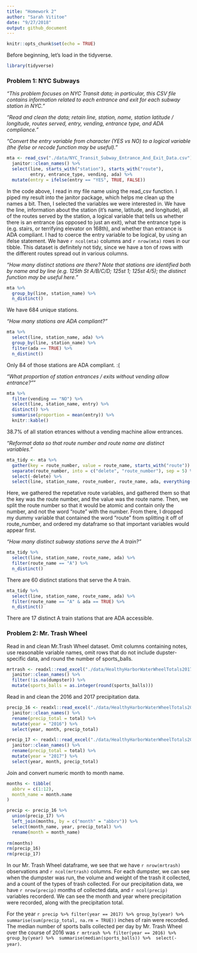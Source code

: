 ```yaml
---
title: "Homework 2"
author: "Sarah Vititoe"
date: "9/27/2018"
output: github_document
---
```


```r
knitr::opts_chunk$set(echo = TRUE)
```

Before beginning, let's load in the tidyverse. 
```r
library(tidyverse)
```

### Problem 1: NYC Subways 
*"This problem focuses on NYC Transit data; in particular, this CSV file contains information related to each entrance and exit for each subway station in NYC."*

*"Read and clean the data; retain line, station, name, station latitude / longitude, routes served, entry, vending, entrance type, and ADA compliance." *

*"Convert the entry variable from character (YES vs NO) to a logical variable (the ifelse or recode function may be useful)."*

```r
mta <- read_csv("./data/NYC_Transit_Subway_Entrance_And_Exit_Data.csv") %>%
  janitor::clean_names() %>%
  select(line, starts_with("station"), starts_with("route"), 
         entry, entrance_type, vending, ada) %>%
  mutate(entry = ifelse(entry == "YES", TRUE, FALSE))
```

In the code above, I read in my file name using the read_csv function. I piped my result into the janitor package, which helps me clean up the names a bit. Then, I selected the variables we were interested in. We have the line, information about the station (it's name, latitude, and longitude), all of the routes served by the station, a logical variable that tells us whether there is an entrance (as opposed to just an exit), what the entrance type is (e.g. stairs, or terrifying elevator on 168th), and whether than entrance is ADA compliant. I had to coerce the entry variable to be logical, by using an ifelse statement. We have `r ncol(mta)` columns and `r nrow(mta)` rows in our tibble. This dataset is definitely not tidy, since we have a ton of rows with the different routes spread out in various columns. 

*"How many distinct stations are there? Note that stations are identified both by name and by line (e.g. 125th St A/B/C/D; 125st 1; 125st 4/5); the distinct function may be useful here."*

```r
mta %>%
  group_by(line, station_name) %>%
  n_distinct()
```

We have 684 unique stations. 


*"How many stations are ADA compliant?"*
```r
mta %>% 
  select(line, station_name, ada) %>%
  group_by(line, station_name) %>%
  filter(ada == TRUE) %>% 
  n_distinct() 
```

Only 84 of those stations are ADA compliant. :(

*"What proportion of station entrances / exits without vending allow entrance?"*"

```r
mta %>%
  filter(vending == "NO") %>% 
  select(line, station_name, entry) %>% 
  distinct() %>% 
  summarise(proportion = mean(entry)) %>%
  knitr::kable()
```

38.7% of all station etrances without a vending machine allow entrances. 

*"Reformat data so that route number and route name are distinct variables."*
```r
mta_tidy <- mta %>%
  gather(key = route_number, value = route_name, starts_with("route")) %>%
  separate(route_number, into = c("delete", "route_number"), sep = 5) %>%
  select(-delete) %>% 
  select(line, station_name, route_number, route_name, ada, everything()) 
```

Here, we gathered the repetative route variables, and gathered them so that the key was the route number, and the value was the route name. Then, we split the route number so that it would be atomic and contain only the number, and not the word "route" with the number. From there, I dropped my dummy variable that contained the word "route" from splitting it off of route_number, and ordered my dataframe so that important variables would appear first. 

*"How many distinct subway stations serve the A train?"*
```r
mta_tidy %>%
  select(line, station_name, route_name, ada) %>% 
  filter(route_name == "A") %>%
  n_distinct()
```

There are 60 distinct stations that serve the A train.

```r
mta_tidy %>%
  select(line, station_name, route_name, ada) %>% 
  filter(route_name == "A" & ada == TRUE) %>%
  n_distinct()
```

There are 17 distinct A train stations that are ADA accessible. 

### Problem 2: Mr. Trash Wheel 

Read in and clean Mr.Trash Wheel dataset. Omit columns containing notes, use reasonable variable names, omit rows that do not include dupster-specific data, and round the number of sports_balls.

```r
mrtrash <- readxl::read_excel("./data/HealthyHarborWaterWheelTotals2017-9-26.xlsx",sheet = "Mr. Trash Wheel", range = "A2:N258") %>% 
  janitor::clean_names() %>% 
  filter(!is.na(dumpster)) %>% 
  mutate(sports_balls = as.integer(round(sports_balls)))
```

Read in and clean the 2016 and 2017 precipitation data. 
```r
precip_16 <- readxl::read_excel("./data/HealthyHarborWaterWheelTotals2017-9-26.xlsx", sheet = "2016 Precipitation", range = "A2:B14") %>% 
  janitor::clean_names() %>% 
  rename(precip_total = total) %>% 
  mutate(year = "2016") %>% 
  select(year, month, precip_total)

precip_17 <- readxl::read_excel("./data/HealthyHarborWaterWheelTotals2017-9-26.xlsx", sheet = "2017 Precipitation", range = "A2:B14") %>% 
  janitor::clean_names() %>% 
  rename(precip_total = total) %>% 
  mutate(year = "2017") %>% 
  select(year, month, precip_total)
```

Join and convert numeric month to month name. 
```r
months <- tibble(
  abbrv = c(1:12), 
  month_name = month.name
)

precip <- precip_16 %>% 
  union(precip_17) %>% 
  left_join(months, by = c("month" = "abbrv")) %>% 
  select(month_name, year, precip_total) %>% 
  rename(month = month_name)
  
rm(months)
rm(precip_16)
rm(precip_17)
```

In our Mr. Trash Wheel dataframe, we see that we have `r nrow(mrtrash)` observations and `r ncol(mrtrash)` columns. For each dumpster, we can see when the dumpster was run, the volume and weight of the trash it collected, and a count of the types of trash collected. For our precipitation data, we have `r nrow(precip)` months of collected data, and `r ncol(precip)` variables recorderd. We can see the month and year where precipitation were recorded, along with the precipitation total. 

For the year `r precip %>% filter(year == 2017) %>% group_by(year) %>% summarise(sum(precip_total, na.rm = TRUE))` inches of rain were recorded. The median number of sports balls collected per day by Mr. Trash Wheel over the course of 2016 was  `r mrtrash %>% filter(year == 2016) %>% group_by(year) %>%  summarise(median(sports_balls)) %>%  select(-year)`.